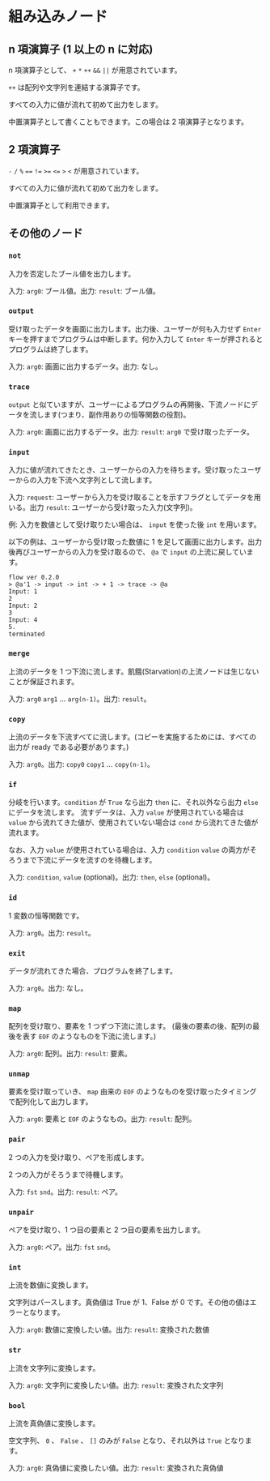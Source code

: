 # 組み込みノード

## n 項演算子 (1 以上の n に対応)

n 項演算子として、 `+` `*` `++` `&&` `||` が用意されています。

`++` は配列や文字列を連結する演算子です。

すべての入力に値が流れて初めて出力をします。

中置演算子として書くこともできます。この場合は 2 項演算子となります。

## 2 項演算子

`-` `/` `%` `==` `!=` `>=` `<=` `>` `<` が用意されています。

すべての入力に値が流れて初めて出力をします。

中置演算子として利用できます。

## その他のノード

### `not`

入力を否定したブール値を出力します。

入力: `arg0`: ブール値。出力: `result`: ブール値。

### `output`

受け取ったデータを画面に出力します。出力後、ユーザーが何も入力せず `Enter` キーを押すまでプログラムは中断します。何か入力して `Enter` キーが押されるとプログラムは終了します。

入力: `arg0`: 画面に出力するデータ。出力: なし。

### `trace`

`output` と似ていますが、ユーザーによるプログラムの再開後、下流ノードにデータを流します(つまり、副作用ありの恒等関数の役割)。

入力: `arg0`: 画面に出力するデータ。出力: `result`: `arg0` で受け取ったデータ。

### `input`

入力に値が流れてきたとき、ユーザーからの入力を待ちます。受け取ったユーザーからの入力を下流へ文字列として流します。

入力: `request`: ユーザーから入力を受け取ることを示すフラグとしてデータを用いる。出力 `result`: ユーザーから受け取った入力(文字列)。

例: 入力を数値として受け取りたい場合は、 `input` を使った後 `int` を用います。

以下の例は、ユーザーから受け取った数値に 1 を足して画面に出力します。出力後再びユーザーからの入力を受け取るので、 `@a` で `input` の上流に戻しています。

```
flow ver 0.2.0
> @a'1 -> input -> int -> + 1 -> trace -> @a
Input: 1
2
Input: 2
3
Input: 4
5.
terminated
```

### `merge`

上流のデータを 1 つ下流に流します。飢餓(Starvation)の上流ノードは生じないことが保証されます。

入力: `arg0` `arg1` ... `arg(n-1)`。出力: `result`。

### `copy`

上流のデータを下流すべてに流します。(コピーを実施するためには、すべての出力が ready である必要があります。)

入力: `arg0`。出力: `copy0` `copy1` ... `copy(n-1)`。

### `if`

分岐を行います。`condition` が `True` なら出力 `then` に、それ以外なら出力 `else` にデータを流します。
流すデータは、入力 `value` が使用されている場合は `value` から流れてきた値が、使用されていない場合は `cond` から流れてきた値が流れます。

なお、入力 `value` が使用されている場合は、入力 `condition` `value` の両方がそろうまで下流にデータを流すのを待機します。

入力: `condition`, `value` (optional)。出力: `then`, `else` (optional)。

### `id`

1 変数の恒等関数です。

入力: `arg0`。出力: `result`。

### `exit`

データが流れてきた場合、プログラムを終了します。

入力: `arg0`。出力: なし。

### `map`

配列を受け取り、要素を 1 つずつ下流に流します。
(最後の要素の後、配列の最後を表す `EOF` のようなものを下流に流します。)

入力: `arg0`: 配列。出力: `result`: 要素。

### `unmap`

要素を受け取っていき、 `map` 由来の `EOF` のようなものを受け取ったタイミングで配列化して出力します。

入力: `arg0`: 要素と `EOF` のようなもの。出力: `result`: 配列。

### `pair`

2 つの入力を受け取り、ペアを形成します。

2 つの入力がそろうまで待機します。

入力: `fst` `snd`。出力: `result`: ペア。

### `unpair`

ペアを受け取り、1 つ目の要素と 2 つ目の要素を出力します。

入力: `arg0`: ペア。出力: `fst` `snd`。

### `int`

上流を数値に変換します。

文字列はパースします。真偽値は True が 1、False が 0 です。その他の値はエラーとなります。

入力: `arg0`: 数値に変換したい値。出力: `result`: 変換された数値

### `str`

上流を文字列に変換します。

入力: `arg0`: 文字列に変換したい値。出力: `result`: 変換された文字列

### `bool`

上流を真偽値に変換します。

空文字列、 `0` 、 `False` 、 `[]` のみが `False` となり、それ以外は `True` となります。

入力: `arg0`: 真偽値に変換したい値。出力: `result`: 変換された真偽値
